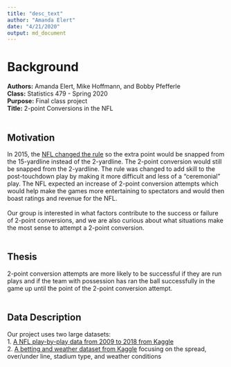 ```yaml
---
title: "desc_text"
author: "Amanda Elert"
date: "4/21/2020"
output: md_document
---
```

# Background
**Authors:** Amanda Elert, Mike Hoffmann, and Bobby Pfefferle 
<br>
**Class:** Statistics 479 - Spring 2020
<br>
**Purpose:** Final class project
<br>
**Title:** 2-point Conversions in the NFL
<br>
<br>

## Motivation
In 2015, the [NFL changed the rule](http://www.nfl.com/news/story/0ap3000000493347/article/nfl-moves-extra-point-to-15yard-line-for-2015-season) so the extra point would be snapped from the 15-yardline instead of the 2-yardline. The 2-point conversion would still be snapped from the 2-yardline. The rule was changed to add skill to the post-touchdown play by making it more difficult and less of a "ceremonial" play. The NFL expected an increase of 2-point conversion attempts which would help make the games more entertaining to spectators and would then boast ratings and revenue for the NFL.
<br>
<br>
Our group is interested in what factors contribute to the success or failure of 2-point conversions, and we are also curious about what situations make the most sense to attempt a 2-point conversion.
<br>
<br>

## Thesis
2-point conversion attempts are more likely to be successful if they are run plays and if the team with possession has ran the ball successfully in the game up until the point of the 2-point conversion attempt.
<br>
<br>

## Data Description
Our project uses two large datasets:
<br>
1. [A NFL play-by-play data from 2009 to 2018 from Kaggle](https://www.kaggle.com/maxhorowitz/nflplaybyplay2009to2016)
<br>
2. [A betting and weather dataset from Kaggle](https://www.kaggle.com/tobycrabtree/nfl-scores-and-betting-data#spreadspoke_scores.csv) focusing on the spread, over/under line, stadium type, and weather conditions